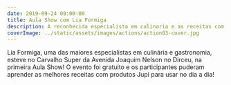 ```yaml
---
date: 2019-09-24 09:00:00
title: Aula Show com Lia Formiga
description: A reconhecida especialista em culinaria e as receitas com produtos JUPI pra você usar no seu dia-a-dia.
coverImage: ../static/assets/images/actions/action03-cover.jpg
---
```


Lia Formiga, uma das maiores especialistas em culinária e gastronomia, esteve no Carvalho Super da Avenida Joaquim Nelson no Dirceu, na primeira Aula Show! O evento foi gratuito e os participantes puderam aprender as melhores receitas com produtos Jupi para usar no dia a dia!
